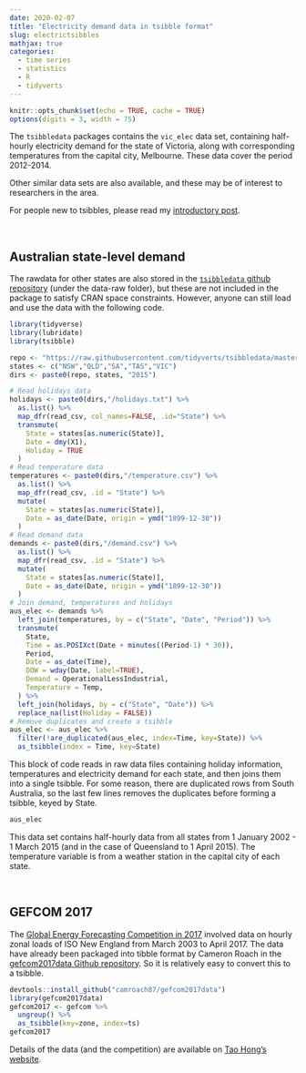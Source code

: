 ```yaml
---
date: 2020-02-07
title: "Electricity demand data in tsibble format"
slug: electrictsibbles
mathjax: true
categories:
  - time series
  - statistics
  - R
  - tidyverts
---
```


```r
knitr::opts_chunk$set(echo = TRUE, cache = TRUE)
options(digits = 3, width = 75)
```

The `tsibbledata` packages contains the `vic_elec` data set, containing half-hourly electricity demand for the state of Victoria, along with corresponding temperatures from the capital city, Melbourne. These data cover the period 2012-2014.

Other similar data sets are also available, and these may be of interest to researchers in the area.

For people new to tsibbles, please read my [introductory post](https://robjhyndman.com/hyndsight/tsibbles/).

&nbsp;

## Australian state-level demand

The rawdata for other states are also stored in the [`tsibbledata` github repository](https://github.com/tidyverts/tsibbledata/) (under the data-raw folder), but these are not included in the package to satisfy CRAN space constraints. However, anyone can still load and use the data with the following code.

```r
library(tidyverse)
library(lubridate)
library(tsibble)
```

```r
repo <- "https://raw.githubusercontent.com/tidyverts/tsibbledata/master/data-raw/vic_elec/"
states <- c("NSW","QLD","SA","TAS","VIC")
dirs <- paste0(repo, states, "2015")

# Read holidays data
holidays <- paste0(dirs,"/holidays.txt") %>%
  as.list() %>%
  map_dfr(read_csv, col_names=FALSE, .id="State") %>%
  transmute(
    State = states[as.numeric(State)],
    Date = dmy(X1), 
    Holiday = TRUE
  )
# Read temperature data
temperatures <- paste0(dirs,"/temperature.csv") %>%
  as.list() %>%
  map_dfr(read_csv, .id = "State") %>%
  mutate(
    State = states[as.numeric(State)],
    Date = as_date(Date, origin = ymd("1899-12-30"))
  )
# Read demand data
demands <- paste0(dirs,"/demand.csv") %>%
  as.list() %>%
  map_dfr(read_csv, .id = "State") %>%
  mutate(
    State = states[as.numeric(State)],
    Date = as_date(Date, origin = ymd("1899-12-30"))
  )
# Join demand, temperatures and holidays
aus_elec <- demands %>%
  left_join(temperatures, by = c("State", "Date", "Period")) %>%
  transmute(
    State,
    Time = as.POSIXct(Date + minutes((Period-1) * 30)),
    Period,
    Date = as_date(Time),
    DOW = wday(Date, label=TRUE),
    Demand = OperationalLessIndustrial, 
    Temperature = Temp,
  ) %>%
  left_join(holidays, by = c("State", "Date")) %>%
  replace_na(list(Holiday = FALSE))
# Remove duplicates and create a tsibble
aus_elec <- aus_elec %>%
  filter(!are_duplicated(aus_elec, index=Time, key=State)) %>%
  as_tsibble(index = Time, key=State)
```

This block of code reads in raw data files containing holiday information, temperatures and electricity demand for each state, and then joins them into a single tsibble. For some reason, there are duplicated rows from South Australia, so the last few lines removes the duplicates before forming a tsibble, keyed by State.

```r
aus_elec
```

This data set contains half-hourly data from all states from 1 January 2002 - 1 March 2015 (and in the case of Queensland to 1 April 2015). The temperature variable is from a weather station in the capital city of each state.

&nbsp;

## GEFCOM 2017

The [Global Energy Forecasting Competition in 2017](http://www.drhongtao.com/gefcom/2017) involved data on hourly zonal loads of ISO New England from March 2003 to April 2017. The data have already been packaged into tibble format by Cameron Roach in the [gefcom2017data Github repository](https://github.com/camroach87/gefcom2017data). So it is relatively easy to convert this to a tsibble.

```r
devtools::install_github("camroach87/gefcom2017data")
library(gefcom2017data)
gefcom2017 <- gefcom %>% 
  ungroup() %>%
  as_tsibble(key=zone, index=ts)
gefcom2017
```

Details of the data (and the competition) are available on [Tao Hong's website](http://blog.drhongtao.com/2016/10/gefcom2017-hierarchical-probabilistic-load-forecasting.html).
